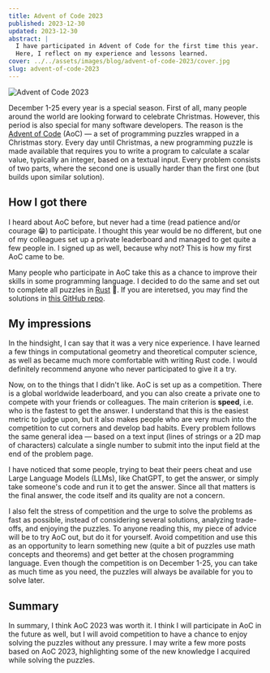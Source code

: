 ```yaml
---
title: Advent of Code 2023
published: 2023-12-30
updated: 2023-12-30
abstract: |
  I have participated in Advent of Code for the first time this year.
  Here, I reflect on my experience and lessons learned.
cover: ../../assets/images/blog/advent-of-code-2023/cover.jpg
slug: advent-of-code-2023
---
```


![Advent of Code 2023](../../assets/images/blog/advent-of-code-2023/cover.jpg 'Advent of Code 2023 (Photo by <a href="https://unsplash.com/@vidarnm?utm_content=creditCopyText&utm_medium=referral&utm_source=unsplash">Vidar Nordli-Mathisen</a> on <a href="https://unsplash.com/photos/brown-star-lantern-gtttf-4dHYQ?utm_content=creditCopyText&utm_medium=referral&utm_source=unsplash">Unsplash</a>)')

December 1-25 every year is a special season. First of all, many people around the world are looking
forward to celebrate Christmas. However, this period is also special for many software developers.
The reason is the [Advent of Code](https://adventofcode.com/) (AoC) &mdash; a set of programming puzzles
wrapped in a Christmas story. Every day until Christmas, a new programming puzzle is made available
that requires you to write a program to calculate a scalar value, typically an integer, based on a
textual input. Every problem consists of two parts, where the second one is usually harder than the
first one (but builds upon similar solution).

## How I got there

I heard about AoC before, but never had a time (read patience and/or courage 😁) to participate. I
thought this year would be no different, but one of my colleagues set up a private leaderboard and
managed to get quite a few people in. I signed up as well, because why not? This is how my first AoC
came to be.

Many people who participate in AoC take this as a chance to improve their skills in some programming
language. I decided to do the same and set out to complete all puzzles in [Rust](https://www.rust-lang.org/) 🦀.
If you are interetsed, you may find the solutions in [this GitHub repo](https://github.com/oshevtsov/advent-of-code-2023).

## My impressions

In the hindsight, I can say that it was a very nice experience. I have learned a few things in
computational geometry and theoretical computer science, as well as became much more comfortable
with writing Rust code. I would definitely recommend anyone who never participated to give it a try.

Now, on to the things that I didn't like. AoC is set up as a competition. There is a global
worldwide leaderboard, and you can also create a private one to compete with your friends or
colleagues. The main criterion is **speed**, i.e. who is the fastest to get the answer. I understand
that this is the easiest metric to judge upon, but it also makes people who are very much into the
competition to cut corners and develop bad habits. Every problem follows the same general idea
&mdash; based on a text input (lines of strings or a 2D map of characters) calculate a single number
to submit into the input field at the end of the problem page.

I have noticed that some people, trying to beat their peers cheat and use Large Language Models
(LLMs), like ChatGPT, to get the answer, or simply take someone's code and run it to get the answer.
Since all that matters is the final answer, the code itself and its quality are not a concern.

I also felt the stress of competition and the urge to solve the problems as fast as possible,
instead of considering several solutions, analyzing trade-offs, and enjoying the puzzles. To anyone
reading this, my piece of advice will be to try AoC out, but do it for yourself. Avoid competition
and use this as an opportunity to learn something new (quite a bit of puzzles use math concepts and
theorems) and get better at the chosen programming language. Even though the competition is on
December 1-25, you can take as much time as you need, the puzzles will always be available for you
to solve later.

## Summary

In summary, I think AoC 2023 was worth it. I think I will participate in AoC in the future as
well, but I will avoid competition to have a chance to enjoy solving the puzzles without any
pressure. I may write a few more posts based on AoC 2023, highlighting some of the new knowledge I
acquired while solving the puzzles.
